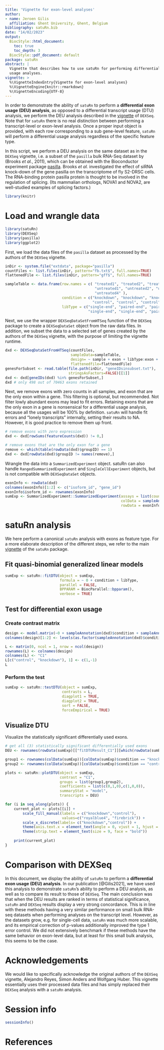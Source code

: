 ```yaml
---
title: 'Vignette for exon-level analyses'
author:
- name: Jeroen Gilis
  affiliation: Ghent University, Ghent, Belgium
bibliography: satuRn.bib
date: "14/02/2023"
output:
  BiocStyle::html_document:
    toc: true
    toc_depth: 3
  BiocStyle::pdf_document: default
package: satuRn
abstract: |
  Vignette that describes how to use satuRn for performing differential exon
  usage analyses.
vignette: >
  %\VignetteIndexEntry{Vignette for exon-level analyses}
  %\VignetteEngine{knitr::rmarkdown}
  %\VignetteEncoding{UTF-8}
---
```


In order to demonstrate the ability of `satuRn` to perform a **differential**
**exon usage (DEU) analysis**, as opposed to a differential transcript usage 
(DTU) analysis, we perform the DEU analysis described in the 
[vignette](https://bioconductor.org/packages/devel/bioc/vignettes/DEXSeq/inst/doc/DEXSeq.html) 
of `DEXSeq`. Note that for `satuRn` there is no real distinction between 
performing a transcript-level or exon-level analysis. Once a proper input object
is provided, with each row corresponding to a sub gene-level feature, `satuRn` 
will perform a differential usage analysis regardless of the specific feature 
type.

In this script, we perform a DEU analysis on the same dataset as in the `DEXSeq`
vignette, i.e. a subset of the `pasilla` bulk RNA-Seq dataset by (Brooks 
*et al.*, 2011), which can be obtained with the Bioconductor experiment package 
[pasilla](https://bioconductor.org/packages/release/data/experiment/html/pasilla.html).
Brooks *et al.* investigated the effect of siRNA knock-down of the gene pasilla 
on the transcriptome of fly S2-DRSC cells. The RNA-binding protein pasilla 
protein is thought to be involved in the regulation of splicing. (Its mammalian 
orthologs, NOVA1 and NOVA2, are well-studied examples of splicing factors.)

```r
library(knitr)
```

# Load and wrangle data

```r
library(satuRn)
library(DEXSeq)
library(pasilla)
library(ggplot2)
```

First, we load the data files of the `pasilla` dataset as processed by the 
authors of the `DEXSeq` vignette.

```r
inDir <- system.file("extdata", package="pasilla")
countFiles <- list.files(inDir, pattern="fb.txt$", full.names=TRUE)
flattenedFile <- list.files(inDir, pattern="gff$", full.names=TRUE)

sampleTable <- data.frame(row.names = c( "treated1", "treated2", "treated3", 
                                         "untreated1", "untreated2", "untreated3", 
                                         "untreated4" ),
                          condition = c("knockdown", "knockdown", "knockdown",  
                                        "control", "control", "control", "control"),
                          libType = c("single-end", "paired-end", "paired-end", 
                                      "single-end", "single-end", "paired-end", "paired-end"))
```

Next, we use the wrapper `DEXSeqDataSetFromHTSeq` function of the `DEXSeq` 
package to create a `DEXSeqDataSet` object from the raw data files. In addition,
we subset the data to a selected set of genes created by the authors of the
`DEXSeq` vignette, with the purpose of limiting the vignette runtime.

```r
dxd <- DEXSeqDataSetFromHTSeq(countFiles,
                              sampleData=sampleTable,
                              design= ~ sample + exon + libType:exon + condition:exon,
                              flattenedfile=flattenedFile)
genesForSubset <- read.table(file.path(inDir, "geneIDsinsubset.txt"), 
                             stringsAsFactors=FALSE)[[1]]
dxd <- dxd[geneIDs(dxd) %in% genesForSubset,]
dxd # only 498 out of 70463 exons retained
```

Next, we remove exons with zero counts in all samples, and exon that are the
only exon within a gene. This filtering is optional, but recommended. Not filter
lowly abundant exons may lead to fit errors. Retaining exons that are the only 
exon in a gene is nonsensical for a differential usage analysis, because all the
usages will be 100% by definition. `satuRn` will handle fit errors and "lonely
transcripts" internally, setting their results to NA. However, it is good 
practice to remove them up front.

```r
# remove exons with zero expression
dxd <- dxd[rowSums(featureCounts(dxd)) != 0,]

# remove exons that are the only exon for a gene
remove <- which(table(rowData(dxd)$groupID) == 1)
dxd <- dxd[rowData(dxd)$groupID != names(remove),]
```

Wrangle the data into a `SummarizedExperiment` object. satuRn can also handle
`RangedSummarizedExperiment` and `SingleCellExperiment` objects, but is not
compatible with `DEXSeqDataSet` objects.

```r
exonInfo <- rowData(dxd)
colnames(exonInfo)[1:2] <- c("isoform_id", "gene_id")
exonInfo$isoform_id <- rownames(exonInfo)
sumExp <- SummarizedExperiment::SummarizedExperiment(assays = list(counts=featureCounts(dxd)), 
                                                     colData = sampleAnnotation(dxd), 
                                                     rowData = exonInfo)
```

# satuRn analysis

We here perform a canonical `satuRn` analysis with exons as feature type. For a
more elaborate description of the different steps, we refer to the main 
[vignette](https://www.bioconductor.org/packages/devel/bioc/vignettes/satuRn/inst/doc/Vignette.html) 
of the `satuRn` package.

## Fit quasi-binomial generalized linear models

```r
sumExp <- satuRn::fitDTU(object = sumExp,
                         formula = ~ 0 + condition + libType,
                         parallel = FALSE,
                         BPPARAM = BiocParallel::bpparam(),
                         verbose = TRUE)
```

## Test for differential exon usage

### Create contrast matrix

```r
design <- model.matrix(~0 + sampleAnnotation(dxd)$condition + sampleAnnotation(dxd)$libType)
colnames(design)[1:2] <- levels(as.factor(sampleAnnotation(dxd)$condition))

L <- matrix(0, ncol = 1, nrow = ncol(design))
rownames(L) <- colnames(design)
colnames(L) <- "C1"
L[c("control", "knockdown"), 1] <- c(1,-1)
L
```

### Perform the test

```r
sumExp <- satuRn::testDTU(object = sumExp, 
                          contrasts = L, 
                          diagplot1 = TRUE,
                          diagplot2 = TRUE,
                          sort = FALSE,
                          forceEmpirical = TRUE)
```

## Visualize DTU

Visualize the statistically significant differentially used exons.

```r
# get all (3) statistically significant differentially used exons
DEU <- rownames(rowData(sumExp)[["fitDTUResult_C1"]][which(rowData(sumExp)[["fitDTUResult_C1"]]$empirical_FDR < 0.05),])

group1 <- rownames(colData(sumExp))[colData(sumExp)$condition == "knockdown"]
group2 <- rownames(colData(sumExp))[colData(sumExp)$condition == "control"]

plots <- satuRn::plotDTU(object = sumExp,
                         contrast = "C1",
                         groups = list(group1,group2),
                         coefficients = list(c(0,1,0),c(1,0,0)),
                         summaryStat = "model",
                         transcripts = DEU)

for (i in seq_along(plots)) {
    current_plot <- plots[[i]] +
        scale_fill_manual(labels = c("knockdown","control"),
                          values=c("royalblue4", "firebrick")) + 
        scale_x_discrete(labels= c("knockdown","control")) +
        theme(axis.text.x = element_text(angle = 0, vjust = 1, hjust = 0.5, size = 9)) +
        theme(strip.text = element_text(size = 9, face = "bold"))
    
    print(current_plot)
}
```

# Comparison with DEXSeq

In this document, we display the ability of `satuRn` to perform a 
**differential exon usage (DEU) analysis**. In our publication [@Gilis2021],
we have used this analysis to demonstrate `satuRn`'s ability to perform a DEU
analysis, as well as to compare its result to those of `DEXSeq`. The main 
conclusion was that when the DEU results are ranked in terms of statistical 
significance, `satuRn` and  `DEXSeq` results display a very strong concordance.
This is in line with these methods having a very similar performance on small 
bulk RNA-seq datasets when performing analyses on the transcript level. However, 
as the datasets grow, e.g. for single-cell data, `satuRn` was much more 
scalable, and its empirical correction of p-values additionally improved the 
type 1 error control. We did not extensively benchmark if these methods have the 
same behavior on exon-level data, but at least for this small bulk analysis, 
this seems to be the case.

# Acknowledgements

We would like to specifically acknowledge the original authors of the `DEXSeq`
vignette, Alejandro Reyes, Simon Anders and Wolfgang Huber. This vignette 
essentially uses their processed data files and has simply replaced their 
`DEXSeq` analysis with a `satuRn` analysis.

# Session info

```r
sessionInfo()
```

# References

